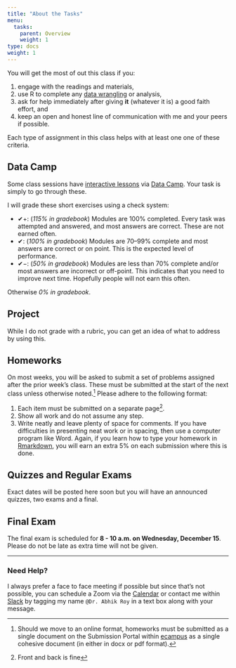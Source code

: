 ```yaml
---
title: "About the Tasks"
menu:
  tasks:
    parent: Overview
    weight: 1
type: docs
weight: 1
---
```


You will get the most of out this class if you:

1. engage with the readings and materials,
2. use R to complete any [data wrangling](https://en.wikipedia.org/wiki/Data_wrangling){target="_blank"} or analysis,
3. ask for help immediately after giving **it** (whatever it is) a good faith effort, and
4. keep an open and honest line of communication with me and your peers if possible.

Each type of assignment in this class helps with at least one one of these criteria.

## Data Camp
Some class sessions have [interactive lessons](/datacamp/) via [Data Camp](https://www.datacamp.com/). Your task is simply to go through these. 

I will grade these short exercises using a check system:

- ✔+: (*115% in gradebook*) Modules are 100% completed. Every task was attempted and answered, and most answers are correct. These are not earned often.
- ✔: (*100% in gradebook*) Modules are 70–99% complete and most answers are correct or on point. This is the expected level of performance.
- ✔−: (*50% in gradebook*) Modules are less than 70% complete and/or most answers are incorrect or off-point. This indicates that you need to improve next time. Hopefully people will not earn this often.

Otherwise *0% in gradebook*.

## Project
While I do not grade with a rubric, you can get an idea of what to address by using this.

## Homeworks
On most weeks, you will be asked to submit a set of problems assigned after the prior week's class. These must be submitted at the start of the next class unless otherwise noted.^[Should we move to an online format, homeworks must be submitted as a single document on the Submission Portal within [ecampus](https://ecampus.wvu.edu/){target="_blank"} as a single cohesive document (in either in docx or pdf format).] Please adhere to the following format:

1. Each item must be submitted on a separate page^[Front and back is fine].
2. Show all work and do not assume any step.
3. Write neatly and leave plenty of space for comments. If you have difficulties in presenting neat work or in spacing, then use a computer program like Word. Again, if you learn how to type your homework in [Rmarkdown](https://rmarkdown.rstudio.com/){target="_blank"}, you will earn an extra 5% on each submission where this is done. 

## Quizzes and Regular Exams

Exact dates will be posted here soon but you will have an announced quizzes, two exams and a final.

## Final Exam

The final exam is scheduled for **8 - 10 a.m. on Wednesday, December 15**. Please do not be late as extra time will not be given.

<hr />

### Need Help?
I always prefer a face to face meeting if possible but since that's not possible, you can schedule a Zoom via the [Calendar](https://calendly.com/nopiecharts/short30){target="_blank"} or contact me within [Slack](http:/2021edp13.slack.com){target="_blank"} by tagging my name `@Dr. Abhik Roy` in a text box along with your message.
